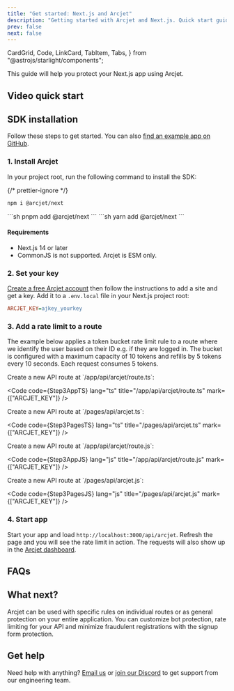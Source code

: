 ```yaml
---
title: "Get started: Next.js and Arcjet"
description: "Getting started with Arcjet and Next.js. Quick start guide for adding rate limiting, bot protection, and email validation to your Next.js app."
prev: false
next: false
---
```


  CardGrid,
  Code,
  LinkCard,
  TabItem,
  Tabs,
} from "@astrojs/starlight/components";

This guide will help you protect your Next.js app using Arcjet.

<WhatIsArcjet />

## Video quick start

<YouTube
  id="umEz1JrmiOc"
  title="Rate limiting & bot detection for Next.js in 10 mins"
/>

## SDK installation

Follow these steps to get started. You can also [find an example app on
GitHub](https://github.com/arcjet/arcjet-js/tree/main/examples/nextjs-14-app-dir-rl).

### 1. Install Arcjet

In your project root, run the following command to install the SDK:

{/* prettier-ignore */}
<Tabs>
<TabItem label="npm">
```sh
npm i @arcjet/next
```
</TabItem>
<TabItem label="pnpm">
```sh
pnpm add @arcjet/next
```
</TabItem>
<TabItem label="yarn">
```sh
yarn add @arcjet/next
```
</TabItem>
</Tabs>

#### Requirements

- Next.js 14 or later
- CommonJS is not supported. Arcjet is ESM only.

### 2. Set your key

[Create a free Arcjet account](https://app.arcjet.com) then follow the
instructions to add a site and get a key. Add it to a `.env.local` file in your
Next.js project root:

```ini title=".env.local"
ARCJET_KEY=ajkey_yourkey
```

### 3. Add a rate limit to a route

The example below applies a token bucket rate limit rule to a route where we
identify the user based on their ID e.g. if they are logged in. The bucket is
configured with a maximum capacity of 10 tokens and refills by 5 tokens every
10 seconds. Each request consumes 5 tokens.

<Tabs>
<TabItem label="TS (App)">
Create a new API route at `/app/api/arcjet/route.ts`:

<Code
  code={Step3AppTS}
  lang="ts"
  title="/app/api/arcjet/route.ts"
  mark={["ARCJET_KEY"]}
/>

</TabItem>
<TabItem label="TS (Pages)">
Create a new API route at `/pages/api/arcjet.ts`:

<Code
  code={Step3PagesTS}
  lang="ts"
  title="/pages/api/arcjet.ts"
  mark={["ARCJET_KEY"]}
/>

</TabItem>
<TabItem label="JS (App)">
Create a new API route at `/app/api/arcjet/route.js`:

<Code
  code={Step3AppJS}
  lang="js"
  title="/app/api/arcjet/route.js"
  mark={["ARCJET_KEY"]}
/>

</TabItem>
<TabItem label="JS (Pages)">
Create a new API route at `/pages/api/arcjet.js`:

<Code
  code={Step3PagesJS}
  lang="js"
  title="/pages/api/arcjet.js"
  mark={["ARCJET_KEY"]}
/>

</TabItem>
</Tabs>

### 4. Start app

Start your app and load `http://localhost:3000/api/arcjet`. Refresh the page and
you will see the rate limit in action. The requests will also show up in the
[Arcjet dashboard](https://app.arcjet.com).

## FAQs

<FAQs />

## What next?

Arcjet can be used with specific rules on individual routes or as general
protection on your entire application. You can customize bot protection, rate
limiting for your API and minimize fraudulent registrations with the signup form
protection.

<CardGrid>
  <LinkCard
    title="Example apps"
    href="https://github.com/arcjet/arcjet-js/tree/main/examples/nextjs-14-openai"
    description="Check out the Next.js example."
  ></LinkCard>
  <LinkCard
    title="Arcjet Shield"
    href="/shield/quick-start/nextjs"
    description="Protect your app from common attacks."
  />
  <LinkCard
    title="Bot protection"
    href="/bot-protection/quick-start"
    description="Protect your app from bots and scrapers."
  />
  <LinkCard
    title="Rate limiting"
    href="/rate-limiting/reference/nextjs"
    description="Protect your app from abuse."
  />
  <LinkCard
    title="Email validation"
    href="/email-validation/quick-start/nextjs"
    description="Minimize fraudulent registrations."
  />
  <LinkCard
    title="SDK reference"
    href="/reference/nextjs"
    description="Next.js SDK reference guide."
  />
  <LinkCard
    title="Testing"
    href="/testing"
    description="Write tests for your rules."
  />
</CardGrid>

## Get help

Need help with anything? [Email us](mailto:support@arcjet.com) or [join our
Discord](https://discord.gg/TPra6jqZDC) to get support from our
engineering team.

<Comments />

